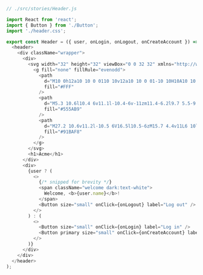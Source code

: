 ```js
// ./src/stories/Header.js

import React from 'react';
import { Button } from './Button';
import './header.css';

export const Header = ({ user, onLogin, onLogout, onCreateAccount }) => (
  <header>
    <div className="wrapper">
      <div>
        <svg width="32" height="32" viewBox="0 0 32 32" xmlns="http://www.w3.org/2000/svg">
          <g fill="none" fillRule="evenodd">
            <path
              d="M10 0h12a10 10 0 0110 10v12a10 10 0 01-10 10H10A10 10 0 010 22V10A10 10 0 0110 0z"
              fill="#FFF"
            />
            <path
              d="M5.3 10.6l10.4 6v11.1l-10.4-6v-11zm11.4-6.2l9.7 5.5-9.7 5.6V4.4z"
              fill="#555AB9"
            />
            <path
              d="M27.2 10.6v11.2l-10.5 6V16.5l10.5-6zM15.7 4.4v11L6 10l9.7-5.5z"
              fill="#91BAF8"
            />
          </g>
        </svg>
        <h1>Acme</h1>
      </div>
      <div>
        {user ? (
          <>
            {/* snipped for brevity */}
            <span className="welcome dark:text-white">
              Welcome, <b>{user.name}</b>!
            </span>
            <Button size="small" onClick={onLogout} label="Log out" />
          </>
        ) : (
          <>
            <Button size="small" onClick={onLogin} label="Log in" />
            <Button primary size="small" onClick={onCreateAccount} label="Sign up" />
          </>
        )}
      </div>
    </div>
  </header>
);
```

